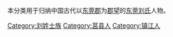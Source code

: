 {{Catnav|頁面分類|历史|歷史學|系譜學|漢族姓氏|刘姓}}
{{Catnav|頁面分類|人文學科|歷史學|系譜學|漢族姓氏|刘姓}}
{{Catnav|頁面分類|人类学|文化人类学|家世與傳承|系譜學|漢族姓氏|刘姓}}

本分类用于归纳中国古代以[[东莞郡|东莞郡]]为[[郡望|郡望]]的[[东莞刘氏|东莞刘氏]]人物。

[[Category:刘姓士族|Category:刘姓士族]]
[[Category:莒县人|Category:莒县人]]
[[Category:镇江人|Category:镇江人]]